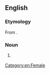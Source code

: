 ==English==

===Etymology===
From {{confix|en|gyno|cracy}}.

===Noun===
{{en-noun|~}}

# {{lb|en|government|sociology}} {{synonym of|en|gynecocracy}}

[[Category:en:Female]]